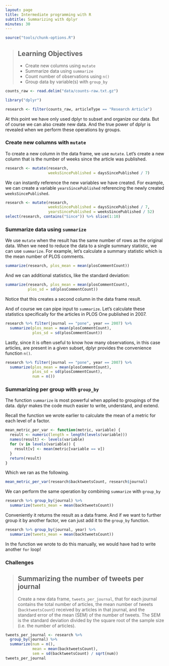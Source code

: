 ```yaml
---
layout: page
title: Intermediate programming with R
subtitle: Summarizing with dplyr
minutes: 30
---
```


```r
source("tools/chunk-options.R")
```

> ## Learning Objectives {.objectives}
>
> *  Create new columns using `mutate`
> *  Summarize data using `summarize`
> *  Count number of observations using `n()`
> *  Group data by variable(s) with `group_by`


```r
counts_raw <- read.delim("data/counts-raw.txt.gz")
```

```r
library("dplyr")
```

```r
research <- filter(counts_raw, articleType == "Research Article")
```

At this point we have only used dplyr to subset and organize our data.
But of course we can also create new data.
And the true power of dplyr is revealed when we perform these operations by groups.

### Create new columns with `mutate`

To create a new column in the data frame, we use `mutate`.
Let's create a new column that is the number of weeks since the article was published.

```r
research <- mutate(research,
                   weeksSincePublished = daysSincePublished / 7)
```

We can instantly reference the new variables we have created.
For example, we can create a variable `yearsSincePublished` referencing the newly created `weeksSincePublished`.

```r
research <- mutate(research,
                   weeksSincePublished = daysSincePublished / 7,
                   yearsSincePublished = weeksSincePublished / 52)
select(research, contains("Since")) %>% slice(1:10)
```

### Summarize data using `summarize`

We use `mutate` when the result has the same number of rows as the original data.
When we need to reduce the data to a single summary statistic, we can use `summarize`.
For example, let's calculate a summary statistic which is the mean number of PLOS comments.

```r
summarize(research, plos_mean = mean(plosCommentCount))
```

And we can additional statistics, like the standard deviation:

```r
summarize(research, plos_mean = mean(plosCommentCount),
          plos_sd = sd(plosCommentCount))
```

Notice that this creates a second column in the data frame result.

And of course we can pipe input to `summarize`.
Let's calculate these statistics specifically for the articles in PLOS One published in 2007.

```r
research %>% filter(journal == "pone", year == 2007) %>%
  summarize(plos_mean = mean(plosCommentCount),
            plos_sd = sd(plosCommentCount))
```

Lastly, since it is often useful to know how many observations, in this case articles, are present in a given subset, dplyr provides the convenience function `n()`.

```r
research %>% filter(journal == "pone", year == 2007) %>%
  summarize(plos_mean = mean(plosCommentCount),
            plos_sd = sd(plosCommentCount),
            num = n())
```

### Summarizing per group with `group_by`

The function `summarize` is most powerful when applied to groupings of the data.
dplyr makes the code much easier to write, understand, and extend.

Recall the function we wrote earlier to calculate the mean of a metric for each level of a factor.

```r
mean_metric_per_var <- function(metric, variable) {
  result <- numeric(length = length(levels(variable)))
  names(result) <- levels(variable)
  for (v in levels(variable)) {
    result[v] <- mean(metric[variable == v])
  }
  return(result)
}
```

Which we ran as the following.

```r
mean_metric_per_var(research$backtweetsCount, research$journal)
```

We can perform the same operation by combining `summarize` with `group_by`

```r
research %>% group_by(journal) %>%
  summarize(tweets_mean = mean(backtweetsCount))
```

Conveniently it returns the result as a data frame.
And if we want to further group it by another factor, we can just add it to the `group_by` function.

```r
research %>% group_by(journal, year) %>%
  summarize(tweets_mean = mean(backtweetsCount))
```

In the function we wrote to do this manually, we would have had to write another `for` loop!

### Challenges

> ## Summarizing the number of tweets per journal {.challenge}
>
> Create a new data frame, `tweets_per_journal`, that for each journal contains
> the total number of articles,
> the mean number of tweets (`backtweetsCount`) received by articles in that journal,
> and the standard error of the mean (SEM) of the number of tweets.
> The SEM is the standard deviation divided by the square root of the sample size (i.e. the number of articles).


```r
tweets_per_journal <- research %>%
  group_by(journal) %>%
  summarize(num = n(),
            mean = mean(backtweetsCount),
            sem = sd(backtweetsCount) / sqrt(num))
tweets_per_journal
```
